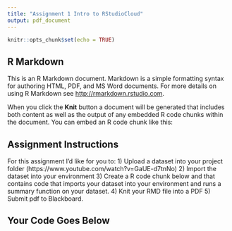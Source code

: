 ```yaml
---
title: "Assignment 1 Intro to RStudioCloud"
output: pdf_document
---
```


```r
knitr::opts_chunk$set(echo = TRUE)
```

## R Markdown

This is an R Markdown document. Markdown is a simple formatting syntax for authoring HTML, PDF, and MS Word documents. For more details on using R Markdown see <http://rmarkdown.rstudio.com>.

When you click the **Knit** button a document will be generated that includes both content as well as the output of any embedded R code chunks within the document. You can embed an R code chunk like this:

## Assignment Instructions

For this assignment I'd like for you to:
1) Upload a dataset into your project folder (https://www.youtube.com/watch?v=GaUE-d7tnNo)
2) Import the dataset into your environment
3) Create a R code chunk below and that contains code that imports your dataset into your environment and runs a summary function on your dataset. 
4) Knit your RMD file into a PDF
5) Submit pdf to Blackboard. 

## Your Code Goes Below




